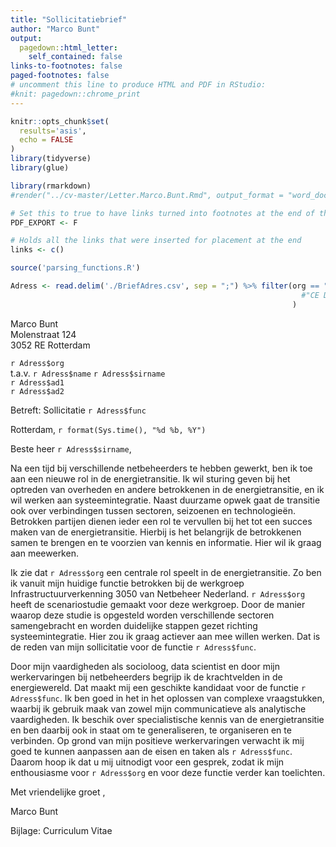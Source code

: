 ```yaml
---
title: "Sollicitatiebrief"
author: "Marco Bunt"
output:
  pagedown::html_letter:
    self_contained: false
links-to-footnotes: false
paged-footnotes: false
# uncomment this line to produce HTML and PDF in RStudio:
#knit: pagedown::chrome_print
---
```


```r
knitr::opts_chunk$set(
  results='asis', 
  echo = FALSE
)
library(tidyverse)
library(glue)

library(rmarkdown)
#render("../cv-master/Letter.Marco.Bunt.Rmd", output_format = "word_document")

# Set this to true to have links turned into footnotes at the end of the document
PDF_EXPORT <- F

# Holds all the links that were inserted for placement at the end
links <- c()

source('parsing_functions.R')

Adress <- read.delim('./BriefAdres.csv', sep = ";") %>% filter(org == "Berenschot Consultancy"
                                                                 #"CE Delft"
                                                               )
```

::: from
Marco Bunt <br>
Molenstraat 124 <br>
3052 RE Rotterdam <br> 

:::
`r Adress$org` <br>
t.a.v. `r Adress$name` `r Adress$sirname` <br>
`r Adress$ad1` <br>
`r Adress$ad2` <br>

Betreft: Sollicitatie `r Adress$func`

::: date
Rotterdam, `r format(Sys.time(), "%d %b, %Y")`
:::

Beste heer `r Adress$sirname`,

Na een tijd bij verschillende netbeheerders te hebben gewerkt, ben ik toe aan een nieuwe rol in de energietransitie. Ik wil sturing geven bij  het optreden  van overheden en andere betrokkenen in de energietransitie, en ik wil werken aan systeemintegratie. Naast duurzame opwek gaat de transitie ook over verbindingen tussen sectoren, seizoenen en technologieën. Betrokken partijen dienen ieder een rol te vervullen bij het tot een succes maken van de energietransitie. Hierbij is  het belangrijk de betrokkenen samen te brengen en te voorzien van kennis en informatie. Hier wil ik graag aan meewerken.

Ik zie dat `r Adress$org` een centrale rol speelt in de energietransitie. Zo ben ik vanuit mijn huidige functie betrokken bij de werkgroep Infrastructuurverkenning 3050 van Netbeheer Nederland. `r Adress$org` heeft de scenariostudie gemaakt voor deze werkgroep. Door de manier waarop deze studie is opgesteld worden verschillende sectoren samengebracht en worden duidelijke stappen gezet richting systeemintegratie. Hier zou ik graag actiever   aan mee willen werken. Dat is de reden van mijn sollicitatie voor de functie `r Adress$func`.

Door mijn vaardigheden als socioloog, data scientist en door mijn werkervaringen  bij netbeheerders begrijp ik de krachtvelden  in de energiewereld. Dat maakt mij een geschikte kandidaat voor de functie `r Adress$func`. Ik ben goed in het in het oplossen van complexe vraagstukken, waarbij ik gebruik maak van zowel mijn communicatieve als analytische vaardigheden. Ik beschik over specialistische kennis van de energietransitie en  ben daarbij ook in staat om te generaliseren, te organiseren en te verbinden. Op grond van mijn positieve werkervaringen verwacht ik mij goed te kunnen aanpassen aan de eisen en taken als `r Adress$func`. Daarom hoop ik dat u mij uitnodigt voor een gesprek, zodat ik mijn enthousiasme voor `r Adress$org` en voor deze functie verder kan toelichten.


Met vriendelijke groet ,

Marco Bunt


Bijlage: Curriculum Vitae